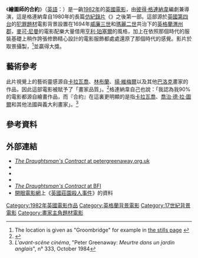 {{noteTA
|T=zh-tw:英國莊園殺人事件; zh-hk:繪圖師的合約;
|G1=Movie
|G2=Show
|G3=People
|1=zh-tw:英國莊園殺人事件; zh-hk:繪圖師的合約;
|2=zh-tw:聯藝電影; zh-hk:聯美; zh-cn:联美;
|3=zh-tw:衰族; zh-hk:姓科的人; zh-cn:崩溃;
}}
{{Infobox film
| name           = 繪圖師的合約
| original_name  = {{lang|en|''The Draughtsman's Contract''}}
| image          = The Draughtsman's Contract 1982 (French film poster).jpg
| caption        = 電影海報
| director       = [[彼得·格連納韋|彼得·格連納韋]]
| producer       = David Payne
| writer         = 彼得·格連納韋
| narrator       =
| starring       = {{tsl|en|Anthony Higgins (actor)|安東尼·希金斯}}<br />{{tsl|en|Janet Suzman|賈奈特·蘇茲嫚}}<br />{{tsl|en|Anne-Louise Lambert|安-路薏絲·藍柏特}}<br />{{tsl|en|Hugh Fraser (actor)|曉治·佛雷澤}}
| music          = [[麥可·尼曼|麥可·尼曼]]
| cinematography = Curtis Clark
| editing        = John Wilson
| studio         = [[英國電影協會|英國電影協會]]<br />[[英國第四台|英國第四台]]
| distributor    = {{flagicon|USA}} [[聯美|聯美]]
| released       = 1982
| runtime        = 104分鐘
| country        = {{UK}}
| language       = [[英語|英語]]、[[德語|德語]]、[[荷蘭語|荷蘭語]]
| budget         = [[英鎊|£]]320,000<ref name="walker">Alexander Walker, ''National Heroes: British Cinema in the Seventies and Eighties'', Harrap, 1985 p 261</ref>
| tw_name      = 英國莊園殺人事件<br />繪圖師的合約 {{small|([[金馬影展|金馬影展]])}}<ref>{{cite web|url=http://www.movier.tw/post.php?SID=76373|title=影展 繪圖師的合約|access-date=2017-02-28|archive-date=2017-02-28|archive-url=https://web.archive.org/web/20170228165905/http://www.movier.tw/post.php?SID=76373|dead-url=no}} 幕迷影評</ref>
| hk_name      = 繪圖師的合約<ref>{{cite web|url=http://playitagain.info/site/1991/draughtsmans-contract-the/|title=DRAUGHTSMAN'S CONTRACT, THE 繪圖師的合約|access-date=2017-02-27|archive-date=2017-02-27|archive-url=https://web.archive.org/web/20170227151714/http://playitagain.info/site/1991/draughtsmans-contract-the/|dead-url=no}} [[香港外語電影資料網|香港外語電影資料網]]</ref>
}}

《'''繪圖師的合約'''》（[[英語|英語]]：{{lang|en|''The Draughtsman's Contract''}}）是一齣[[1982年電影|1982年]]的[[英國電影|英國電影]]，由[[彼得·格連納韋|彼得·格連納韋]]編劇兼導演，這是格連納韋自1980年的長篇[[仿紀錄片|仿紀錄片]]《{{tsl|en|The Falls|姓科的人}}》之後第一部{{tsl|en|Feature film|故事片}}。這部源於[[英國第四台|英國第四台]]的[[犯罪小說|犯罪題材]]電影背景設置在1694年[[威廉三世_(奧蘭治)|威廉三世]]和[[瑪麗二世_(英格蘭)|瑪麗二世]]共治下的[[英格蘭|英格蘭]][[渭州郡|渭州郡]]，[[麥可·尼曼|麥可·尼曼]]的電影配樂大量借用[[亨利·珀塞爾|亨利·珀塞爾]]的風格，加上在依照那個時代的服裝基礎上稍作誇張修飾精心設計的電影服飾都處處還原了那個時代的感覺。影片於{{tsl|en|Groombridge Place|格魯布瑞奇莊園}}取景攝製，<ref>The location is given as "Groombridge" for example in [http://www.bfi.org.uk/greenaway/material.php?theme=2&type=Photograph&title=draughtsman the stills page] {{webarchive|url=https://web.archive.org/web/20120310015518/http://www.bfi.org.uk/greenaway/material.php?theme=2&type=Photograph&title=draughtsman |date=2012-03-10 }}</ref>並贏得{{tsl|en|Belgian Film Critics Association|比利時影評人協會}}大獎。

== 藝術參考 ==
此片視覺上的藝術靈感源自[[卡拉瓦喬|卡拉瓦喬]]、[[林布蘭|林布蘭]]、[[揚·維梅爾|揚·維梅爾]]以及其他[[巴洛克繪畫|巴洛克]]畫家的作品，因此這部電影被賦予了「畫家品質」。<ref>{{Cite web |url=http://motion.kodak.com/US/en/motion/Products/Production/Spotlight_on_16/Why_16_mm/draughtsman.htm |title=motion.kodak.com |accessdate=2017-02-27 |archive-date=2009-06-03 |archive-url=https://web.archive.org/web/20090603202729/http://motion.kodak.com/US/en/motion/Products/Production/Spotlight_on_16/Why_16_mm/draughtsman.htm |dead-url=no }}</ref>格連納韋自己也說：「我認為我90%的電影都源自繪畫作品，而『合約』在這裏更明顯的是指[[卡拉瓦喬|卡拉瓦喬]]、[[喬治·德·拉·圖爾|喬治·德·拉·圖爾]]和其他法國與義大利畫家」。<ref>''L'avant-scène cinéma'', "Peter Greenaway: ''Meurtre dans un jardin anglais''", n° 333, October 1984</ref>

== 參考資料 ==
{{Reflist}}

== 外部連結 ==
* [https://web.archive.org/web/20080408022646/http://petergreenaway.org.uk/draughtsman.htm ''The Draughtsman's Contract'' at petergreenaway.org.uk] {{en-gb}}
* {{IMDb title|0083851|繪圖師的合約}}
* {{Rotten Tomatoes|draughtsmans_contract|繪圖師的合約}}
* {{amg title|14708|繪圖師的合約}}
* [https://web.archive.org/web/20151208174203/http://explore.bfi.org.uk/4ce2b693c9d98 ''The Draughtsman's Contract'' at BFI] {{en-gb}}
* [[開眼電影網|開眼電影網]]上《[http://app2.atmovies.com.tw/film/fden80083851/ 英國莊園殺人事件]》的資料 {{zh-tw}}

[[Category:1982年英國電影作品|Category:1982年英國電影作品]]
[[Category:英格蘭背景電影|Category:英格蘭背景電影]]
[[Category:17世紀背景電影|Category:17世紀背景電影]]
[[Category:畫家主角題材電影|Category:畫家主角題材電影]]